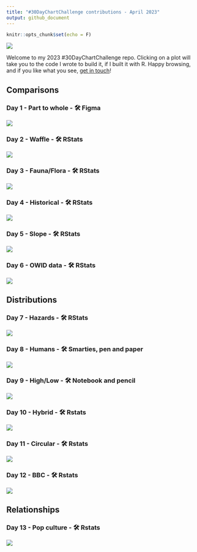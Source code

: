 ---
title: "#30DayChartChallenge contributions - April 2023"
output: github_document
---

```{r setup, include=FALSE}
knitr::opts_chunk$set(echo = F)
```

![](plots/2023_banner.jpg)

Welcome to my 2023 #30DayChartChallenge repo. Clicking on a plot will take you to the code I wrote to build it, if I built it with R. Happy browsing, and if you like what you see, [get in touch](https://twitter.com/cararthompson)! 

## Comparisons

### Day 1 - Part to whole - 🛠️ Figma

![](plots/day01_part-to-whole.png)

### Day 2 - Waffle - 🛠️ RStats

<a href='scripts/day_02_waffles.R' target='_blank'><img src="plots/day02_waffles.png"></a>


### Day 3 - Fauna/Flora - 🛠️ RStats

<a href='scripts/day03_flora-fauna.R' target='_blank'><img src="plots/day03_flora.gif"></a>


### Day 4 - Historical - 🛠️ RStats

<a href='scripts/day03_historical.R' target='_blank'><img src="plots/day04_historical.png"></a>



### Day 5 - Slope - 🛠️ RStats

![](https://www.cararthompson.com/data/about/about_timeline.png)


### Day 6 - OWID data - 🛠️ RStats

<a href='scripts/day06_owid.R' target='_blank'><img src="plots/day06_owid.png"></a>


## Distributions

### Day 7 - Hazards - 🛠️ RStats

<a href='scripts/day07_hazards.R' target='_blank'><img src="plots/day07_hazards.png"></a>


### Day 8 - Humans - 🛠️ Smarties, pen and paper

![](plots/day08_humans.gif)



### Day 9 - High/Low - 🛠 Notebook and pencil

![](plots/day09_highlow.jpg)


### Day 10 - Hybrid - 🛠 Rstats

<a href='scripts/day10_hybrid.R' target='_blank'><img src="plots/day10_hybrid.png"></a>


### Day 11 - Circular - 🛠 Rstats

<a href='scripts/day11_circular.R' target='_blank'><img src="plots/day11_circular.png"></a>



### Day 12 - BBC - 🛠 Rstats

<a href='scripts/day12_bbc.R' target='_blank'><img src="plots/day12_bbc.png"></a>

## Relationships

### Day 13 - Pop culture - 🛠 Rstats

<a href='scripts/day13_pop-culture.R' target='_blank'><img src="plots/day13_pop-culture.png"></a>

